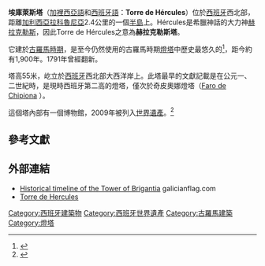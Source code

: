 {{coord|43|23|13|N|8|24|17|W|region:ES|display=title}}
{{世界文化遺產概要表
| site_img = File:A coruna torre de hercules sunset edit.jpg
| site_img_capt = 
| site_img_width = 
| zh_name = 埃庫萊斯塔
| en_name = Tower of Hercules
| fr_name = Tour d'Hercule
| country = {{ESP}}
| Region = 欧洲和北美地区
| criterion_c = (iii)
| rg_year = 2009年
| ex_rg_year = 
| remarks = 
| ID = 1312
| org_url = http://whc.unesco.org/en/list/1312
| map_img = 
| map_img_width = 
| locator_x = 
| locator_y = 
| icun = 
}}
'''埃庫萊斯塔'''（[[加裡西亞語|加裡西亞語]]和[[西班牙語|西班牙語]]：'''Torre de Hércules'''）位於[[西班牙|西班牙]]西北部，距離[[加利西亞_(西班牙)|加利西亞]][[拉科魯尼亞|拉科魯尼亞]]2.4公里的一個[[半島|半島]]上。Hércules是希臘神話的大力神[[赫拉克勒斯|赫拉克勒斯]]，因此Torre de Hércules之意為'''赫拉克勒斯塔'''。

它建於[[古羅馬|古羅馬時期]]，是至今仍然使用的古羅馬時期[[燈塔|燈塔]]中歷史最悠久的<ref>{{Cite web |url=http://books.google.com/books?id=-7MBAAAAYAAJ&sig=zfw6It6B7cOnYiHWa9FGAv10BVM |title=A Universal Pronouncing Gazetteer |accessdate=2009-06-28 |archive-date=2014-06-29 |archive-url=https://web.archive.org/web/20140629031034/http://books.google.com/books?id=-7MBAAAAYAAJ&sig=zfw6It6B7cOnYiHWa9FGAv10BVM |dead-url=no }}</ref>，距今約有1,900年。1791年曾經翻新。

塔高55米，屹立於[[西班牙|西班牙]]西北部大西洋岸上。此塔最早的文獻記載是在公元一、二世紀時，是現時西班牙第二高的燈塔，僅次於奇皮奧娜燈塔（[http://wikimapia.org/1619783/es/Faro-de-Chipiona Faro de Chipiona] {{Wayback|url=http://wikimapia.org/1619783/es/Faro-de-Chipiona |date=20190519070036 }}）。

這個塔內部有一個博物館，2009年被列入[[世界遺產|世界遺產]]。<ref name="unesco">{{Cite web |url=http://whc.unesco.org/en/tentativelists/5131/ |title=Tower of Hercules |accessdate=2009-06-28 |archive-date=2012-04-02 |archive-url=https://www.webcitation.org/66dGlue2C?url=http://whc.unesco.org/en/tentativelists/5131/ |dead-url=no }}</ref>

== 參考文獻 ==
{{reflist}}

== 外部連結 ==
{{commonscat|Torre de Hércules}}
* [http://www.galicianflag.com/county/corunna.htm#timeline Historical timeline of the Tower of Brigantia]{{WebCite|url=https://www.webcitation.org/66dGmuEjW?url=http://www.galicianflag.com/county/corunna.htm#timeline |date=20120402210831 |dateformat=iso }} galicianflag.com
* [http://lichingwang-barcelonaguide.blogspot.com/2009/11/torre-de-hercules.html Torre de Hercules] {{Wayback|url=http://lichingwang-barcelonaguide.blogspot.com/2009/11/torre-de-hercules.html |date=20190519132932 }}

{{西班牙世界遺產}}

[[Category:西班牙建築物|Category:西班牙建築物]]
[[Category:西班牙世界遺產|Category:西班牙世界遺產]]
[[Category:古羅馬建築|Category:古羅馬建築]]
[[Category:燈塔|Category:燈塔]]